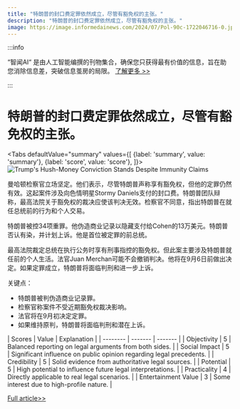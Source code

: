 ```yaml
---
title: "特朗普的封口费定罪依然成立，尽管有豁免权的主张。"
description: "特朗普的封口费定罪依然成立，尽管有豁免权的主张。"
image: https://image.informedainews.com/2024/07/Pol-90c-1722046716-0.jpg
---
```



:::info

“智闻AI“ 是由人工智能编撰的刊物集合，确保您只获得最有价值的信息，旨在助您消除信息差，突破信息茧房的局限。  [了解更多 >>](/)

:::

# 特朗普的封口费定罪依然成立，尽管有豁免权的主张。


<Tabs
	defaultValue="summary"
	values={[
	{label: 'summary', value: 'summary'},
	{label: 'score', value: 'score'},
]}>
<TabItem value="summary">
<img
  src="https://image.informedainews.com/2024/07/Pol-90c-1722046716-0.jpg"
  alt="Trump's Hush-Money Conviction Stands Despite Immunity Claims"
/>



曼哈顿检察官立场坚定。他们表示，尽管特朗普声称享有豁免权，但他的定罪仍然有效。这起案件涉及向色情明星Stormy Daniels支付的封口费。特朗普团队辩称，最高法院关于豁免权的裁决应使该判决无效。检察官不同意，指出特朗普在就任总统前的行为和个人交易。

特朗普被控34项重罪。他伪造商业记录以隐藏支付给Cohen的13万美元。特朗普否认有染，并计划上诉。他是首位被定罪的前总统。

最高法院裁定总统在执行公务时享有刑事指控的豁免权。但此案主要涉及特朗普就任前的个人生活。法官Juan Merchan可能不会撤销判决。他将在9月6日前做出决定。如果定罪成立，特朗普将面临判刑和进一步上诉。

关键点：
- 特朗普被判伪造商业记录罪。
- 检察官称案件不受近期豁免权裁决影响。
- 法官将在9月初决定定罪。
- 如果维持原判，特朗普将面临判刑和潜在上诉。
</TabItem>
<TabItem value="score">
	| Scores     | Value   | Explanation |
	| -------- | ------- | ------- |
	| Objectivity  | 5    | Balanced reporting on legal arguments from both sides.    |
	| Social Impact | 5     | Significant influence on public opinion regarding legal precedents.    |
	| Credibility    | 5    | Solid evidence from authoritative legal sources.    |
	| Potential    | 5    | High potential to influence future legal interpretations.    |
	| Practicality    | 4    | Directly applicable to real legal scenarios.    |
	| Entertainment Value    | 3    | Some interest due to high-profile nature.    |
</TabItem>
</Tabs>

[Full article>>](https://www.theguardian.com/us-news/article/2024/jul/25/trump-hush-money-prosecutors-immunity)
